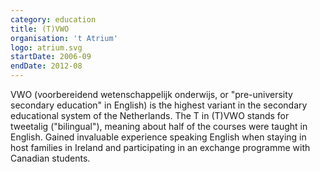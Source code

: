 ```yaml
---
category: education
title: (T)VWO
organisation: 't Atrium'
logo: atrium.svg
startDate: 2006-09
endDate: 2012-08
---
```


VWO (voorbereidend wetenschappelijk onderwijs, or "pre-university secondary education" in English) is the highest variant in the secondary educational system of the Netherlands. The T in (T)VWO stands for tweetalig ("bilingual"), meaning about half of the courses were taught in English. Gained invaluable experience speaking English when staying in host families in Ireland and participating in an exchange programme with Canadian students.
